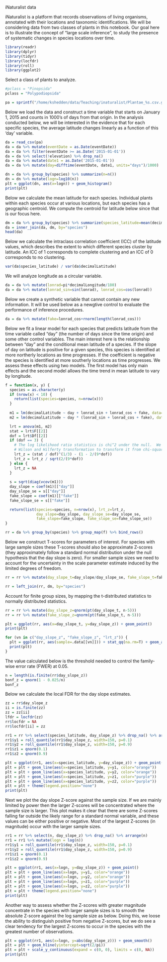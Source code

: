 iNaturalist data

iNaturalist is a platform that records observations of living organisms, annotated with their locations and taxonomic identifications. We will be considering data from two classes of plants in this notebook. Our goal here is to illustrate the concept of "large scale inference", to study the presence of systematic changes in species locations over time.

```r
library(readr)
library(dplyr)
library(tidyr)
library(locfdr)
library(roll)
library(ggplot2)
```

Select a class of plants to analyze.

```r
#pclass = "Pinopsida"
pclass = "Polypodiopsida"

pa = sprintf("/home/kshedden/data/Teaching/inaturalist/Plantae_%s.csv.gz", pclass)
```

Below we load the data and construct a time variable that starts on January 1, 2015 and counts in 1000's of days from that origin. In the analysis conducted below, we will be interested in the evidence that for each specific species, the average latitude changes linearly as a function of this 'day' variable.

```r
da = read_csv(pa)
da = da %>% mutate(eventDate = as.Date(eventDate))
da = da %>% filter(eventDate >= as.Date('2015-01-01'))
da = da %>% select(!elevation) %>% drop_na()
da = da %>% mutate(date1 = as.Date('2015-01-01'))
da = da %>% mutate(day=difftime(eventDate, date1, units="days")/1000)
```

```r
dn = da %>% group_by(species) %>% summarize(n=n())
dn = dn %>% mutate(logn=log10(n))
plt = ggplot(dn, aes(x=logn)) + geom_histogram()
print(plt)
```

Below we calculate the mean latitude for each species.  Individual plants within each species occur at various locations, but each species has a geographic centroid.  We compute the centroid for latitude below since that is our focus here.

```r
dm = da %>% group_by(species) %>% summarize(species_latitude=mean(decimalLatitude))
da = inner_join(da, dm, by="species")
head(da)
```
Below we calculate the intraclass correlation coefficient (ICC) of the latitude values, which describes the extent to which different species cluster by latitude.  An ICC of 1 corresponds to complete clustering and an ICC of 0 corresponds to no clustering.

```r
var(da$species_latitude) / var(da$decimalLatitude)
```

We will analyze longitude as a circular variable.

```r
da = da %>% mutate(lonrad=pi*decimalLongitude/180)
da = da %>% mutate(lonrad_sin=sin(lonrad), lonrad_cos=cos(lonrad))
```

Below we create a synthetic variable that cannot contain any new information.  It will be used below as a newgtive control to evaluate the performance of inference procedures.

```r
da = da %>% mutate(fake=lonrad_cos+rnorm(length(lonrad_cos)))
```

Below we fit a linear model for each species that predicts latitude from the time variable called "day" (the number of days since the time origin) and some other control variables. The main interest here is the relationship between "day" and the conditional mean latitude of a species. If the slope of day on latitude is positive for a given species, this species is identified at more northerly locations as time progresses. If the coefficient is negative the species is identified at more southerly locations as time progresses. We assess these effects using two models. The first model has only main effects and the second model allows the time trend in mean latitude to vary by longitude.

```r
f = function(x, y) {
  species = as.character(y)
  if (nrow(x) < 10) {
    return(list(species=species, n=nrow(x)))
  }
  
  m1 = lm(decimalLatitude ~ day + lonrad_sin + lonrad_cos + fake, data=x)
  m2 = lm(decimalLatitude ~ day * (lonrad_sin + lonrad_cos + fake), data=x)

  lrt = anova(m1, m2)
  stat = lrt$F[[2]]
  dof = lrt$Df[[2]]
  if (dof == 3) {
    # The log likelihood ratio statistics is chi^2 under the null.  We use the 
    # Wilson and Hilferty transformation to transform it from chi-square to Gaussian.
    lrt_z = (stat / dof)^(1/3) - (1 - 2/(9*dof))
    lrt_z = lrt_z / sqrt(2/(9*dof))
  } else {
    lrt_z = NA
  }
  
  s = sqrt(diag(vcov(m1)))
  day_slope = coef(m1)[["day"]]
  day_slope_se = s[["day"]]
  fake_slope = coef(m1)[["fake"]]
  fake_slope_se = s[["fake"]]

  return(list(species=species, n=nrow(x), lrt_z=lrt_z, 
              day_slope=day_slope, day_slope_se=day_slope_se,
              fake_slope=fake_slope, fake_slope_se=fake_slope_se))
}

rr = da %>% group_by(species) %>% group_map(f) %>% bind_rows()
```

Below we construct T-scores for parameters of interest. For species with large sample sizes these T-scores should also be approximate Z-scores (they approximately follow a standard normal distribution under the null hypothesis that the day slope is zero). For smaller sample sizes we need to account for the uncertainty in the scale parameter estimate induced by the limited degrees of freedom.

```r
rr = rr %>% mutate(day_slope_t=day_slope/day_slope_se, fake_slope_t=fake_slope/fake_slope_se)
```

```r
rr = left_join(rr, dm, by="species")
```

Account for finite group sizes, by mapping the t-distributed statistics to normally distributed statistics.

```r
rr = rr %>% mutate(day_slope_z=qnorm(pt(day_slope_t, n-5)))
rr = rr %>% mutate(fake_slope_z=qnorm(pt(fake_slope_t, n-5)))
```

```r
plt = ggplot(rr, aes(x=day_slope_t, y=day_slope_z)) + geom_point()
print(plt)
```

```r
for (vn in c("day_slope_z", "fake_slope_z", "lrt_z")) {
  plt = ggplot(rr, aes(sample=.data[[vn]])) + stat_qq(na.rm=T) + geom_abline(intercept=0, slope=1) + ylim(-1, 4)
  print(plt)
}

```
The value calculated below is the threshold needed to control the family-wise error rate (FWER) at 0.05.

```r
n = length(is.finite(rr$day_slope_z))
bonf_z = qnorm(1 - 0.025/n)
bonf_z
```

Below we calculate the local FDR for the day slope estimates.

```r
zz = rr$day_slope_z
ii = is.finite(zz)
zz = zz[ii]
lfdr = locfdr(zz)
rr$locfdr = NA
rr$locfdr[ii] = zz
```

```r
rr1 = rr %>% select(species_latitude, day_slope_z) %>% drop_na() %>% arrange(species_latitude)
rr1$y1 = roll_quantile(rr1$day_slope_z, width=150, p=0.1)
rr1$y2 = roll_quantile(rr1$day_slope_z, width=150, p=0.9)
rr1$z1 = qnorm(0.1)
rr1$z2 = qnorm(0.9)

plt = ggplot(rr1, aes(x=species_latitude, y=day_slope_z)) + geom_point() 
plt = plt + geom_line(aes(x=species_latitude, y=y1, color="orange"))
plt = plt + geom_line(aes(x=species_latitude, y=y2, color="orange"))
plt = plt + geom_line(aes(x=species_latitude, y=z1, color="purple"))
plt = plt + geom_line(aes(x=species_latitude, y=z2, color="purple"))
plt = plt + theme(legend.position="none")
print(plt)
```

Next we plot the day slope Z-score against the sample size. If we are mainly limited by power then the larger Z-scores will be concentrated where the sample size is larger. This plot makes it clear that there are some Z-scores falling far outside the likely range for a standard normal variable, and these values can be either positive or negative. Most of the largest Z-scores (in magnitude) occur with the larger sample sizes.

```r
rr1 = rr %>% select(n, day_slope_z) %>% drop_na() %>% arrange(n)
rr1 = rr1 %>% mutate(logn = log(n))
rr1$y1 = roll_quantile(rr1$day_slope_z, width=150, p=0.1)
rr1$y2 = roll_quantile(rr1$day_slope_z, width=150, p=0.9)
rr1$z1 = qnorm(0.1)
rr1$z2 = qnorm(0.9)

plt = ggplot(rr1, aes(x=logn, y=day_slope_z)) + geom_point()
plt = plt + geom_line(aes(x=logn, y=y1, color="orange"))
plt = plt + geom_line(aes(x=logn, y=y2, color="orange"))
plt = plt + geom_line(aes(x=logn, y=z1, color="purple"))
plt = plt + geom_line(aes(x=logn, y=z2, color="purple"))
plt = plt + theme(legend.position="none")
print(plt)
```
Another way to assess whether the Z-scores with greater magnitude concentrate in the species with larger sample sizes is to smooth the absolute Z-score against the log sample size as below.  Doing this, we loose the ability to distinguish positive from negative Z-scores, but we do see a clear tendency for the largest Z-scores to occur in the species with the greatest number of observations.

```r
plt = ggplot(rr1, aes(x=logn, y=abs(day_slope_z))) + geom_smooth()
plt = plt + geom_hline(yintercept=sqrt(2/pi))
plt = plt + scale_y_continuous(expand = c(0, 0), limits = c(0, NA))
print(plt)
```
